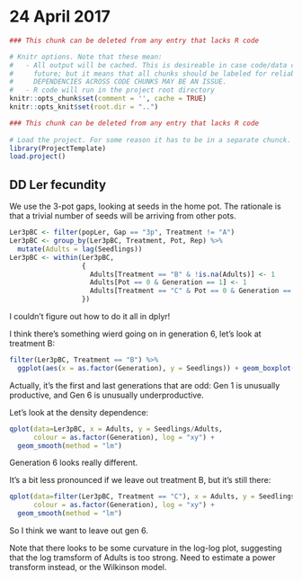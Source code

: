 # 24 April 2017

```r
### This chunk can be deleted from any entry that lacks R code

# Knitr options. Note that these mean:
#   - All output will be cached. This is desireable in case code/data changes in the 
#     future; but it means that all chunks should be labeled for reliable behavior. 
#     DEPENDENCIES ACROSS CODE CHUNKS MAY BE AN ISSUE.
#   - R code will run in the project root directory
knitr::opts_chunk$set(comment = '', cache = TRUE)
knitr::opts_knit$set(root.dir = "..")
```
```r
### This chunk can be deleted from any entry that lacks R code
 
# Load the project. For some reason it has to be in a separate chunck.
library(ProjectTemplate)
load.project()
```

## DD Ler fecundity
We use the 3-pot gaps, looking at seeds in the home pot. The rationale is that a trivial number of seeds will be arriving from other pots.

```r
Ler3pBC <- filter(popLer, Gap == "3p", Treatment != "A")
Ler3pBC <- group_by(Ler3pBC, Treatment, Pot, Rep) %>%
  mutate(Adults = lag(Seedlings)) 
Ler3pBC <- within(Ler3pBC,
                  {
                    Adults[Treatment == "B" & !is.na(Adults)] <- 1
                    Adults[Pot == 0 & Generation == 1] <- 1
                    Adults[Treatment == "C" & Pot == 0 & Generation == 1] <- 50
                  })
```

I couldn't figure out how to do it all in dplyr!

I think there's something wierd going on in generation 6, let's look at treatment B:

```r
filter(Ler3pBC, Treatment == "B") %>%
  ggplot(aes(x = as.factor(Generation), y = Seedlings)) + geom_boxplot(notch = TRUE) 
```

Actually, it's the first and last generations that are odd: Gen 1 is unusually productive, and Gen 6 is unusually underproductive.

Let's look at the density dependence:
```r
qplot(data=Ler3pBC, x = Adults, y = Seedlings/Adults, 
      colour = as.factor(Generation), log = "xy") + 
  geom_smooth(method = "lm")
```
Generation 6 looks really different.

It's a bit less pronounced if we leave out treatment B, but it's still there:
```r
qplot(data=filter(Ler3pBC, Treatment == "C"), x = Adults, y = Seedlings/Adults, 
      colour = as.factor(Generation), log = "xy") + 
  geom_smooth(method = "lm")
```

So I think we want to leave out gen 6. 

Note that there looks to be some curvature in the log-log plot, suggesting that the log tramsform of Adults is too strong. Need to estimate a power transform instead, or the Wilkinson model.
